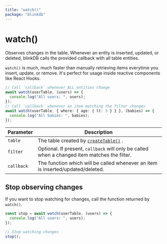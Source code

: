 ```yaml
---
title: "watch()"
package: "blinkdb"
---
```


# watch()

Observes changes in the table.
Whenever an entity is inserted, updated, or deleted, blinkDB calls the provided callback
with all table entities.

`watch()` is much, much faster than manually retrieving items everytime you insert, update, or remove.
It's perfect for usage inside reactive components like React Hooks.

```ts
// Call `callback` whenever ALL entities change
await watch(userTable, (users) => {
  console.log("All users: ", users);
});
// Call `callback` whenever an item matching the filter changes
await watch(userTable, { where: { age: { lt: 3 } } }, (babies) => {
  console.log("All babies: ", babies);
});
```

| Parameter  | Description                                                                                  |
| ---------- | -------------------------------------------------------------------------------------------- |
| `table`    | The table created by [`createTable()`](/docs/reference/createtable) .                        |
| `filter`   | Optional. If present, `callback` will only be called when a changed item matches the filter. |
| `callback` | The function which will be called whenever an item is inserted/updated/deleted.              |

## Stop observing changes

If you want to stop watching for changes, call the function returned by `watch()`.

```ts
const stop = await watch(userTable, (users) => {
  console.log("All users: ", users);
});

// Stop watching changes
stop();
```
